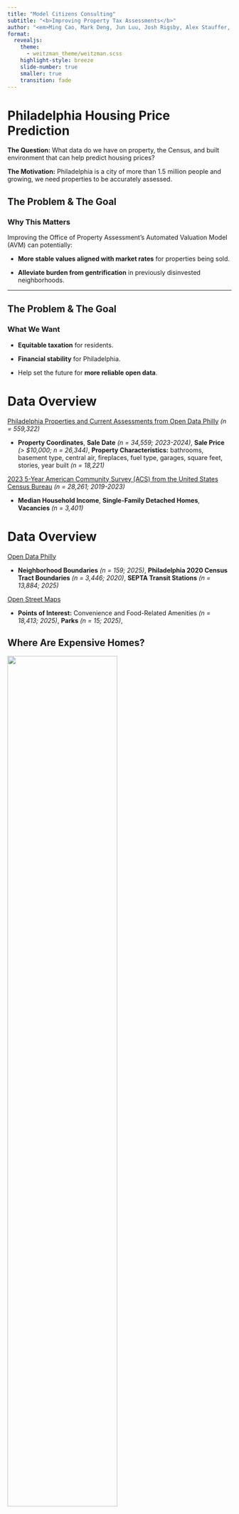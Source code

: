 ```yaml
---
title: "Model Citizens Consulting"
subtitle: "<b>Improving Property Tax Assessments</b>"
author: "<em>Ming Cao, Mark Deng, Jun Luu, Josh Rigsby, Alex Stauffer, Tess Vu</em>"
format:
  revealjs:
    theme:
      - weitzman_theme/weitzman.scss
    highlight-style: breeze
    slide-number: true
    smaller: true
    transition: fade
---
```


# Philadelphia Housing Price Prediction

**The Question:** What data do we have on property, the Census, and built environment that can help predict housing prices?

**The Motivation:** Philadelphia is a city of more than 1.5 million people and growing, we need properties to be accurately assessed.

## The Problem & The Goal

### Why This Matters

Improving the Office of Property Assessment's Automated Valuation Model (AVM) can potentially:

- **More stable values aligned with market rates** for properties being sold.

- **Alleviate burden from gentrification** in previously disinvested neighborhoods.

---

## The Problem & The Goal

### What We Want

- **Equitable taxation** for residents.

- **Financial stability** for Philadelphia.

- Help set the future for **more reliable open data**.

# Data Overview

[Philadelphia Properties and Current Assessments from Open Data Philly](https://metadata.phila.gov/#home/datasetdetails/5543865f20583086178c4ee5/representationdetails/55d624fdad35c7e854cb21a4/) *(n = 559,322)*

- **Property Coordinates**, **Sale Date** *(n = 34,559; 2023-2024)*, **Sale Price** *(> $10,000; n = 26,344)*, **Property Characteristics:** bathrooms, basement type, central air, fireplaces, fuel type, garages, square feet, stories, year built *(n = 18,221)*

[2023 5-Year American Community Survey (ACS) from the United States Census Bureau](https://www.census.gov/programs-surveys/acs/news/updates/2023.html) *(n = 28,261; 2019-2023)*

- **Median Household Income**, **Single-Family Detached Homes**, **Vacancies** *(n = 3,401)*

# Data Overview

[Open Data Philly](https://opendataphilly.org/)

- **Neighborhood Boundaries** *(n = 159; 2025)*, **Philadelphia 2020 Census Tract Boundaries** *(n = 3,446; 2020)*, **SEPTA Transit Stations** *(n = 13,884; 2025)*

[Open Street Maps](https://cran.r-project.org/web/packages/osmdata/vignettes/osmdata.html)

- **Points of Interest:** Convenience and Food-Related Amenities *(n = 18,413; 2025)*, **Parks** *(n = 15; 2025)*, 

## Where Are Expensive Homes?

![](slide_images\geo-price-map.png){width=70%}

---

## Findings

- **Higher Prices:** Center City, University City, the riverfront, and affluent Northwest pockets.

- Potentially due to **easy access** to transit and amenities.

- **Lower Prices:** North of Broad Street into parts of West and North Philadelphia.

- Potentially reflecting **long-term disinvestment**.

- **Sale price is place-dependent in Philadelphia, mostly due to neighborhood qualities.**

## What Drives Prices?

::: {style="text-align: center;"}
![](slide_images\price-v-sqft.png){width=70%}
:::

- **Larger homes = an increase in price**, but only up to a certain point.

## Model Comparison & Performance

![](slide_images\kable-model.png){width=40%}

- **RMSE = 138,279.40** → Predicted sale price differs by about ± $138,279 from actual market sale price.

- **R² = 0.746** → Explains 75% of variance in home prices.

# Top Predictors

- Neighborhoods (e.g. Fitler Square $431,911.65 > East Falls)

- Livable Square Footage ($187.32 increase)

- Median Household Income ($0.63 increase)

## Hardest To Predict

::: {style="text-align: center;"}
![](slide_images\residual-neighborhood.png){width=70%}
:::

# Conclusions & Recommendations

**Human review for over-valued neighborhoods that are being gentrified.**

# Limitations & Next Steps

**Limitations / Ethical Concerns:**

- Undervalues some disinvested neighborhoods and overvalues wealthier ones.

- Areas with residents depend more on personal vehicles, this model is predicting on public transit, not highways.

**Future Potential:**

- Incorporate additional categorical variables after consideration.

- Separate rural modeling can be helpful too.

# Thank you, questions?

[Technical Appendix Link](https://musa-5080-fall-2025.github.io/portfolio-setup-TessaVu/midterm-project/Cao_Deng_Luu_Rigsby_Stauffer_Vu_Appendix)